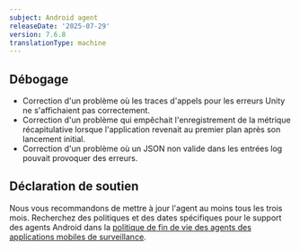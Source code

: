```yaml
---
subject: Android agent
releaseDate: '2025-07-29'
version: 7.6.8
translationType: machine
---
```


## Débogage

* Correction d&apos;un problème où les traces d&apos;appels pour les erreurs Unity ne s&apos;affichaient pas correctement.
* Correction d&apos;un problème qui empêchait l&apos;enregistrement de la métrique récapitulative lorsque l&apos;application revenait au premier plan après son lancement initial.
* Correction d&apos;un problème où un JSON non valide dans les entrées log pouvait provoquer des erreurs.

## Déclaration de soutien

Nous vous recommandons de mettre à jour l&apos;agent au moins tous les trois mois. Recherchez des politiques et des dates spécifiques pour le support des agents Android dans la [politique de fin de vie des agents des applications mobiles de surveillance](/docs/mobile-monitoring/new-relic-mobile/get-started/mobile-agents-eol-policy/#android-eol).